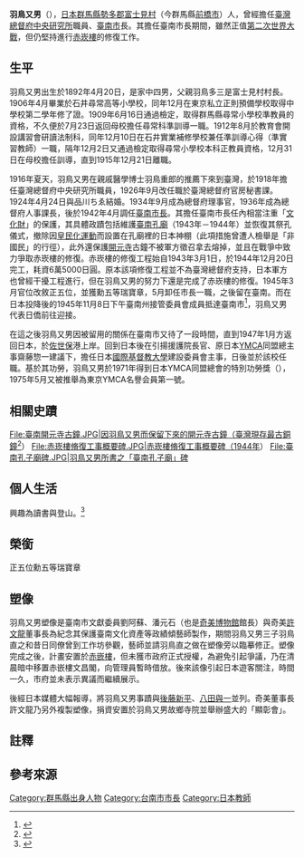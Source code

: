 {{Infobox person
|name        = 羽鳥又男
|image       = 羽鳥又男銅像.JPG
|image_size  = 200px
|caption     = 羽鳥又男銅像
|birth_date  = 1892年4月20日
|birth_place = {{JAP}}[[群馬縣|群馬縣]][[勢多郡|勢多郡]][[富士見村|富士見村]]
|death_date  = 1975年9月30日
|death_place = {{JAP}}
|religion = [[基督新教|基督新教]]{{r|富}}
|spouse = 品川ちゑ{{NoteTag|「[[ゑ|ゑ]]」這個假名現已不用，「ちゑ」現可表記成「ちえ」{{r|富}}。}}{{r|略}}{{r|富}}
|occupation  = [[臺灣總督府中央研究所|臺灣總督府中央研究所]]職員、[[臺南市_(州轄市)|臺南市長]]
}}

{{japanese|羽鳥 又男|はとり またお|Hatori Matao|image = | width =}}
'''羽鳥又男'''（{{bd|1892年|4月20日|1975年|9月30日}}{{r|略}}），[[日本|日本]][[群馬縣|群馬縣]][[勢多郡|勢多郡]][[富士見村|富士見村]]（今群馬縣[[前橋市|前橋市]]）人，曾經擔任[[臺灣總督府中央研究所|臺灣總督府中央研究所]]職員、[[臺南市_(州轄市)|臺南市]]長{{r|志}}。其擔任臺南市長期間，雖然正值[[第二次世界大戰|第二次世界大戰]]，但仍堅持進行[[赤崁樓|赤崁樓]]的修復工作{{r|志}}。

== 生平 ==
羽鳥又男出生於1892年4月20日，是家中四男{{r|略}}，父親羽鳥多三是富士見村村長{{r|郭}}。1906年4月畢業於石井尋常高等小學校，同年12月在東京私立正則預備學校取得中學校第二學年修了證{{r|略}}。1909年6月16日通過檢定，取得群馬縣尋常小學校準教員的資格，不久便於7月23日返回母校擔任尋常科準訓導一職{{r|略}}。1912年8月於教育會開設講習會研讀法制科，同年12月10日在石井實業補修學校兼任準訓導心得（準實習教師）一職，隔年12月2日又通過檢定取得尋常小學校本科正教員資格，12月31日在母校擔任訓導，直到1915年12月21日離職{{r|略}}。

1916年夏天，羽鳥又男在親戚醫學博士羽鳥重郎的推薦下來到臺灣{{r|郭}}，於1918年擔任臺灣總督府中央研究所職員，1926年9月改任職於臺灣總督府官房秘書課{{r|略}}。1924年4月24日與品川ちゑ結婚{{r|富}}{{r|略}}。1934年9月成為總督府理事官，1936年成為總督府人事課長，後於1942年4月調任[[臺南市長|臺南市長]]{{r|略}}{{r|志}}。其擔任臺南市長任內相當注重「[[日本文化財|文化財]]」的保護，其具體政蹟包括維護[[臺南孔廟|臺南孔廟]]（1943年－1944年）並恢復其祭孔儀式，撤除因[[皇民化運動|皇民化運動]]而設置在孔廟裡的日本神棚（此項措施曾遭人檢舉是「非國民」的行徑{{r|郭}}），此外還保護[[臺南開元寺|開元寺]]古鐘不被軍方徵召拿去熔掉，並且在戰爭中致力爭取赤崁樓的修復{{r|郭}}{{r|略}}{{r|劉}}。赤崁樓的修復工程始自1943年3月1日，於1944年12月20日完工，耗資6萬5000日圓{{r|志}}。原本該項修復工程並不為臺灣總督府支持，日本軍方也曾經干擾工程進行，但在羽鳥又男的努力下還是完成了赤崁樓的修復{{r|郭}}。1945年3月官位改敘正五位，並獲勳五等瑞寶章{{NoteTag|一說是在昭和十九年（1944年）頒贈{{r|富}}。}}{{r|略}}，5月卸任市長一職，之後留在臺南{{r|志}}。而在日本投降後的1945年11月8日下午臺南州接管委員會成員抵達臺南市<ref name="大">{{cite book|author=吳建昇、蔡郁蘋、杜正宇、蔡博任 |title=《大臺南的前世今生》 |publisher=臺南市政府文化局 |isbn=978-986-03-5182-8 |pages=223|date=2013年3月}}</ref>，羽鳥又男代表日僑前往迎接{{r|志}}。

在這之後羽鳥又男因被留用的關係在臺南市又待了一段時間，直到1947年1月方返回日本，於[[佐世保|佐世保]]港上岸{{r|略}}。回到日本後在引揚援護院長官、原日本[[YMCA|YMCA]]同盟總主事齋藤惣一建議下，擔任日本[[國際基督教大學|國際基督教大學]]建設委員會主事，日後並於該校任職{{r|略}}。基於其功勞，羽鳥又男於1971年得到日本YMCA同盟總會的特別功勞獎（{{lang-ja|特別功労賞}}），1975年5月又被推舉為東京YMCA名譽会員第一號{{r|略}}{{r|郭}}。

== 相關史蹟 ==
<gallery>
File:臺南開元寺古鐘.JPG|因羽鳥又男而保留下來的開元寺古鐘（臺灣現存最古銅鐘<ref name="傅">{{cite book|title=台南市古蹟與歷史建築總覽|author=傅朝卿|date=2001年11月|publisher=台灣建築與文化資產出版社|isbn=957-30880-4-5|location=台南市|pages=136、137頁}}</ref>）
File:赤崁樓脩復工事概要碑.JPG|赤崁樓脩復工事概要碑（1944年）
File:臺南孔子廟碑.JPG|羽鳥又男所書之「臺南孔子廟」碑
</gallery>

== 個人生活 ==
興趣為讀書與登山。<ref name="新">{{cite book|author= |title=臺灣人士鑑 |publisher=株式會社臺灣新民報社 |location=台北市 |isbn= |pages=312頁|date=1937年9月25日}}</ref>

== 榮銜 ==
正五位勳五等瑞寶章{{r|略}}{{r|富}}

== 塑像 ==
羽鳥又男塑像是臺南市文獻委員劉阿蘇、潘元石（也是[[奇美博物館|奇美博物館]]館長）與奇美[[許文龍|許文龍]]董事長為紀念其保護臺南文化資產等政績傾藝師製作，期間羽鳥又男三子羽鳥直之和昔日同僚曾到工作坊參觀，藝師並請羽鳥直之做在塑像旁以臨摹修正{{r|劉}}。塑像完成之後，計畫安置於[[赤嵌樓|赤嵌樓]]，但未獲市政府正式授權，為避免引起爭議，乃在清晨暗中移置赤嵌樓文昌閣，向管理員暫時借放{{r|劉}}。後來該像引起日本遊客關注，時間一久，市府並未表示異議而繼續展示{{r|劉}}。

後經日本媒體大幅報導，將羽鳥又男事蹟與[[後藤新平|後藤新平]]、[[八田與一|八田與一]]並列{{r|劉}}。奇美董事長許文龍乃另外複製塑像，捐資安置於羽鳥又男故鄉寺院並舉辦盛大的「顯彰會」{{r|劉}}。

== 註釋 ==
{{NoteFoot}}

== 參考來源 ==
{{reflist|refs=
<ref name="志">{{cite book|author= |title=《臺南市志·卷七 人物志》 |publisher=臺南市政府 |date=1978-02-28 |isbn= |pages=407、408}}</ref>
<ref name="略">{{cite web |url=http://www.laijohn.com/archives/pj/Hatori,M/biog/J.htm |title=羽鳥又男（1892-1975）略歴 |publisher=賴永祥長老史料庫－日人列傳 |access-date=2013-05-11 |archive-date=2019-06-05 |archive-url=https://web.archive.org/web/20190605080827/http://www.laijohn.com/archives/pj/Hatori,M/biog/J.htm |dead-url=no }}</ref>
<ref name="郭">{{Cite journal|author=郭江湖 |title= 〈憶日據時期台南市末任市長——羽鳥又男〉|journal=《臺南文化》新33期 |date=1992-06-30 |publisher=臺南市政府 |location=  |pages=217－222頁 }}</ref>
<ref name="富">{{cite book |url=http://www.fujimi-shoko.com/wp/kouhou/201403all.pdf |language=ja |title=《広報ふじみ 21号》〈【特集】富士見が誇る偉人 羽鳥重郎・羽鳥又男〉 |publisher=富士見商工会 |date=2014-03-15 |isbn= |pages=頁5 |accessdate=2017-03-28 |archiveurl=https://web.archive.org/web/20170328195702/http://www.fujimi-shoko.com/wp/kouhou/201403all.pdf |archivedate=2017-03-28 |deadurl=yes }}</ref>
<ref name="劉">{{cite book|author= 劉阿蘇 |title=《文獻拾穗》 |publisher= 生命樹時創美學 |isbn=978-986-93122-0-2 |date=2016-06 |pages=頁71、72}}</ref>
}}

{{start box}}
{{s-before|[[那須重德|那須重德]]}}
{{s-title|[[台南市市長|台南市市長]]|1942年4月─1945年5月}}
{{s-after|[[竹中憲二|竹中憲二]]}}
{{end box}}

{{臺南市市長}}

[[Category:群馬縣出身人物|Category:群馬縣出身人物]]
[[Category:台南市市長|Category:台南市市長]]
[[Category:日本教師|Category:日本教師]]